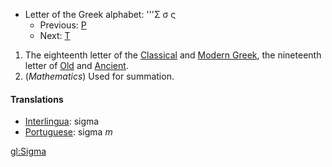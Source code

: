 *Letter of the Greek alphabet: '''&#931; &#963; &#962;
**Previous: [[rho|&#929;]]
**Next: [[tau|&#932;]]

# The eighteenth letter of the [[Classical Greek|Classical]] and [[Modern Greek]], the nineteenth letter of [[Old Greek|Old]] and [[Ancient Greek|Ancient]].
# (''Mathematics'') Used for summation.
==== Translations ====
*[[Interlingua]]: sigma
*[[Portuguese]]: sigma ''m''

[[gl:Sigma]]